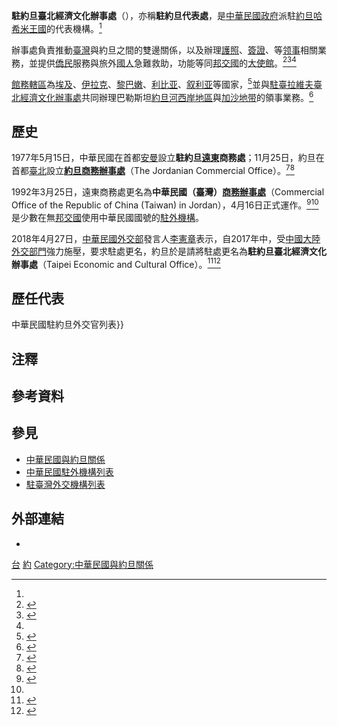 {{NoteTA
|1=zh-hans:台; zh-hant:臺;
|2=zh-hans:特拉维夫; zh-hant:特拉維夫; zh-tw:臺拉維夫;<!-- 臺灣譯名以中華民國外交部為準 -->
|3=zh-hans:加沙地带; zh-hant:加沙走廊; zh-tw:加薩走廊;
}}
{{infobox Organization
|name                = 駐約旦臺北經濟文化辦事處
|native_name         = {{lang|en|Taipei Economic and Cultural Office}}
|image               = File:駐約旦臺北經濟文化辦事處201606.png
|size                = 
|formation           = 1977年5月
|type                = [[臺北經濟文化代表處|駐外代表處]]{{Small|（[[實質大使館|實質大使館]]）}}
|status              = 
|registration_id     = 
|leader_title        = 代表
|leader_name         = [[買睿明|買睿明]] {{Small|公使}}{{noteTag|2012年9月，中華民國外交部為統一駐外人員內部職稱，明定大使館、代表處設大使、公使，代表處對外仍稱代表、副代表；辦事處設總領事、副總領事，對外仍稱處長、副處長。<ref>{{Cite web |url = https://tw.news.yahoo.com/%E7%B5%B1-%E5%90%8D%E7%A8%B1-%E4%BB%A3%E8%A1%A8%E5%B0%8D%E5%85%A7%E7%A8%B1%E5%A4%A7%E4%BD%BF-133312149.html |author = 陳培煌 |date = 2012年8月31日 |title = 統一名稱 代表對內稱大使 |publisher = [[Yahoo!奇摩|Yahoo!奇摩]]引用[[中央通訊社|中央通訊社]]}}</ref><br>代表處館長為特任或簡任第十三職等至第十四職等者任大使銜代表、簡任第十二職等至第十三職等者任公使銜代表；辦事處長為簡任第十二職等任總領事銜處長。<ref>{{Cite web |url = https://law.moj.gov.tw/LawClass/LawAll.aspx?PCode=E0000017 |date = 2018年6月13日 |title = 駐外機構組織通則 |publisher = 全國法規資料庫}}</ref>}}<ref name="駐外館處"/>
|leader_title2       = 
|leader_name2        = 
|headquarters        ={{JOR}}安曼乌木乌赛纳社区伊利蒂里亚路18号（No. 18 Iritiria Street, Umm Uthaina, Amman, Jordan）<ref>{{Cite web |url = https://www.roc-taiwan.org/jo/post/836.html |date = 2019年12月29日 |title = 聯絡方式暨上班時間 |publisher = 中華民國駐外單位聯合網站|deadurl= no |archiveurl = https://web.archive.org/web/20210128132725/https://www.roc-taiwan.org/jo/post/836.html |archivedate = 2021年1月28日}}</ref><br>{{coord|31.969092|35.874867|type:landmark|display=inline,title}}
|num_members         = 
|region_served       = {{JOR}}<br>{{EGY}}<br>{{IRQ}}<br>{{LBN}}<br>{{LBY}}<br>{{SYR}}
|parent_organization = {{MOFA}}
|website             = {{URL|https://www.roc-taiwan.org/jo/index.html|www.roc-taiwan.org/jo}}
}}

'''駐約旦臺北經濟文化辦事處'''（{{lang-en|Taipei Economic and Cultural Office}}），亦稱'''駐約旦代表處'''，是[[中華民國政府|中華民國政府]]派駐[[约旦|約旦哈希米王國]]的代表機構。<ref name="駐外館處"/>

辦事處負責推動[[臺灣|臺灣]]與約旦之間的雙邊關係，以及辦理[[中華民國護照|護照]]、[[中華民國簽證政策|簽證]]、{{Link-en|文件證明|Documentary evidence}}等[[领事|领事]]相關業務，並提供[[海外華人|僑民]]服務與旅外[[中華民國國民|國人]]急難救助，功能等同[[中華民國建交列表|邦交國]]的[[外交代表機構#大使馆|大使館]]。<ref>{{Cite web |url = https://www.roc-taiwan.org/jo/cat/14.html |title = 領務 |publisher = 中華民國駐外單位聯合網站}}</ref><ref>{{Cite web |url = https://www.roc-taiwan.org/jo/cat/13.html |title = 僑務 |publisher = 中華民國駐外單位聯合網站}}</ref><ref name="駐外館處"/>

[[兼轄|館務轄區]]為[[埃及|埃及]]、[[伊拉克|伊拉克]]、[[黎巴嫩|黎巴嫩]]、[[利比亚|利比亚]]、[[叙利亚|叙利亚]]等國家，<ref>{{Cite web |url = https://www.boca.gov.tw/sp-foof-countrycp-03-45-ef23c-03-1.html |title = 駐館位置及聯絡資訊 |publisher = [[外交部領事事務局|外交部領事事務局]]}}</ref>並與[[駐臺拉維夫臺北經濟文化辦事處|駐臺拉維夫臺北經濟文化辦事處]]共同辦理巴勒斯坦[[約旦河西岸地區|約旦河西岸地區]]與[[加沙地带|加沙地带]]的領事業務。<ref>{{Cite web |url = https://www.roc-taiwan.org/il/post/4.html |date = 2019年5月17日 |title = 駐台拉維夫台北經濟文化辦事處簡介 |publisher = 中華民國駐外單位聯合網站|deadurl= no |archiveurl = https://web.archive.org/web/20210127132540/https://www.roc-taiwan.org/il/post/4.html |archivedate = 2021年1月27日}}</ref>

==歷史==
{{main|2018年中華民國外交危機}}
1977年5月15日，中華民國在首都[[安曼|安曼]]設立'''駐約旦[[遠東|遠東]]商務處'''；11月25日，約旦在首都[[臺北市|臺北]]設立'''[[約旦商務辦事處|約旦商務辦事處]]'''（The Jordanian Commercial Office）。<ref name="107年外交年鑑">{{Cite web |url = https://multilingual.mofa.gov.tw/web/web_UTF-8/almanac/almanac2018/%E4%B8%AD%E8%8F%AF%E6%B0%91%E5%9C%8B107%E5%B9%B4%E5%A4%96%E4%BA%A4%E5%B9%B4%E9%91%91.pdf |title = 《中華民國107年外交年鑑》〈第三章 對外關係〉 |publisher = 中華民國外交部}}</ref><ref>{{Cite web |url = https://www.mofa.gov.tw/OfficesInROC_Content.aspx?n=169&sms=86&s=33&os=57 |title = 駐臺外國機構 |publisher = 中華民國外交部}}</ref>

1992年3月25日，遠東商務處更名為'''中華民國（臺灣）[[臺北經濟文化代表處|商務辦事處]]'''（Commercial Office of the Republic of China (Taiwan) in Jordan），4月16日正式運作。<ref>{{Cite web |url = http://multilingual.mofa.gov.tw/web/web_UTF-8/almanac/almanac1997/3-1-2.html |title = 《中華民國86年外交年鑑》〈第三章 中外關係〉 |publisher = 中華民國外交部 }}</ref><ref name="107年外交年鑑"/>是少數在無[[中華民國建交列表|邦交國]]使用中華民國國號的[[中華民國駐外機構列表|駐外機構]]。

2018年4月27日，[[中華民國外交部|中華民國外交部]]發言人[[李憲章|李憲章]]表示，{{link-en|約旦政治|Politics of Jordan|約旦政府}}自2017年中，受[[中华人民共和国外交部|中國大陸外交部門]]強力施壓，要求駐處更名，約旦於是請將駐處更名為'''駐約旦臺北經濟文化辦事處'''（Taipei Economic and Cultural Office）。<ref>{{Cite web |url = https://www.thenewslens.com/article/94559 |author = 楊之瑜 |date = 2018年4月28日 |title = 中國施壓美國航空業、駐約旦代表處，台灣從「中華民國」更名為「台北」|publisher = [[關鍵評論網|關鍵評論網]]}}</ref><ref name="駐外館處">{{Cite web |url = https://www.mofa.gov.tw/OverseasOffice_Content.aspx?n=168&sms=87&s=33&os=44 |title = 駐外館處 |publisher = [[中華民國外交部|中華民國外交部]]}}</ref>{{noteTag|截至2021年1月，駐非邦交國機構已無使用中華民國國號；非邦交國駐臺灣機構使用駐「華」名稱的有：奈及利亞、阿曼。}}

==歷任代表==
{{main|中華民國駐約旦大使列表{{!}}中華民國駐約旦外交官列表}}

==注釋==
{{noteFoot}}

==參考資料==
{{reflist}}

==參見==
{{Portal box|國際關係|中華民國|約旦|image2=Flag of the Republic of China.svg|image3=Flag of Jordan.svg}}
*[[中華民國與約旦關係|中華民國與約旦關係]]
*[[中華民國駐外機構列表|中華民國駐外機構列表]]
*[[駐臺灣外交機構列表|駐臺灣外交機構列表]]

==外部連結==
*{{facebook|TaiwanJo1|駐約旦臺北經濟文化辦事處}}

{{中華民國駐外機構}}

[[Category:駐約旦外交代表機構|台]]
[[Category:中華民國駐外實質大使館|約]]
[[Category:中華民國與約旦關係|Category:中華民國與約旦關係]]